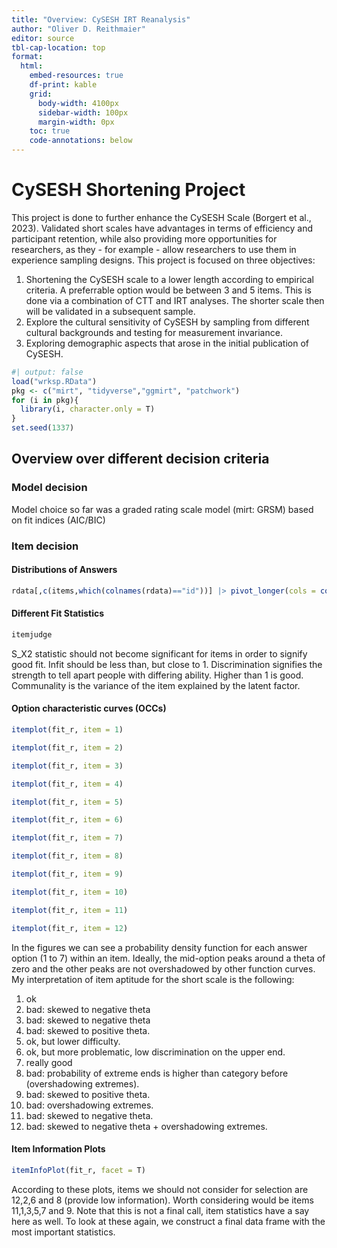 ```yaml
---
title: "Overview: CySESH IRT Reanalysis"
author: "Oliver D. Reithmaier"
editor: source
tbl-cap-location: top
format:
  html:
    embed-resources: true
    df-print: kable
    grid: 
      body-width: 4100px
      sidebar-width: 100px
      margin-width: 0px
    toc: true
    code-annotations: below
---
```

# CySESH Shortening Project

This project is done to further enhance the CySESH Scale (Borgert et al., 2023). Validated short scales have advantages in terms of efficiency and participant retention, while also providing more opportunities for researchers, as they - for example - allow researchers to use them in experience sampling designs. This project is focused on three objectives: 

1. Shortening the CySESH scale to a lower length according to empirical criteria. A preferrable option would be between 3 and 5 items. This is done via a combination of CTT and IRT analyses. The shorter scale then will be validated in a subsequent sample.
2. Explore the cultural sensitivity of CySESH by sampling from different cultural backgrounds and testing for measurement invariance. 
3. Exploring demographic aspects that arose in the initial publication of CySESH. 

```r
#| output: false
load("wrksp.RData")
pkg <- c("mirt", "tidyverse","ggmirt", "patchwork")
for (i in pkg){
  library(i, character.only = T)
}
set.seed(1337)
```

## Overview over different decision criteria

### Model decision

Model choice so far was a graded rating scale model (mirt: GRSM) based on fit indices (AIC/BIC)


### Item decision

#### Distributions of Answers
```r
rdata[,c(items,which(colnames(rdata)=="id"))] |> pivot_longer(cols = colnames(rdata[,c(items,which(colnames(rdata)=="id"))][1:12]), names_to = "Item", values_to = "Value") |> ggplot()+aes(x=Value)+geom_bar()+facet_wrap(~Item)

```

#### Different Fit Statistics
```r
itemjudge
```
S_X2 statistic should not become significant for items in order to signify good fit. Infit should be less than, but close to 1. Discrimination signifies the strength to tell apart people with differing ability. Higher than 1 is good. Communality is the variance of the item explained by the latent factor. 

#### Option characteristic curves (OCCs)
::: {layout-ncol=3 .column-page}

```r
itemplot(fit_r, item = 1)  
```
```r
itemplot(fit_r, item = 2)  
```
```r
itemplot(fit_r, item = 3) 
```
```r
itemplot(fit_r, item = 4) 
```
```r
itemplot(fit_r, item = 5)  
```
```r
itemplot(fit_r, item = 6) 
```
```r
itemplot(fit_r, item = 7)  
```
```r
itemplot(fit_r, item = 8)  
```
```r
itemplot(fit_r, item = 9)
```
```r
itemplot(fit_r, item = 10) 
```
```r
itemplot(fit_r, item = 11)
```
```r
itemplot(fit_r, item = 12)
```

:::
In the figures we can see a probability density function for each answer option (1 to 7) within an item. Ideally, the mid-option peaks around a theta of zero and the other peaks are not overshadowed by other function curves. My interpretation of item aptitude for the short scale is the following:

1. ok
2. bad: skewed to negative theta
3. bad: skewed to negative theta
4. bad: skewed to positive theta.
5. ok, but lower difficulty.
6. ok, but more problematic, low discrimination on the upper end.
7. really good
8. bad: probability of extreme ends is higher than category before (overshadowing extremes).
9. bad: skewed to positive theta.
10. bad: overshadowing extremes.
11. bad: skewed to negative theta.
12. bad: skewed to negative theta + overshadowing extremes.

#### Item Information Plots
```r
itemInfoPlot(fit_r, facet = T)
```

According to these plots, items we should not consider for selection are 12,2,6 and 8 (provide low information). Worth considering would be items 11,1,3,5,7 and 9. Note that this is not a final call, item statistics have a say here as well. To look at these again, we construct a final data frame with the most important statistics. 
